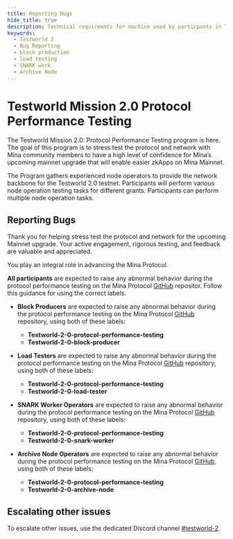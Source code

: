 ```yaml
---
title: Reporting Bugs
hide_title: true
description: Technical requiremnts for machine used by particpants in Testworld 2.0
keywords:
  - Testworld 2
  - Bug Reporting
  - block production
  - load testing
  - SNARK work
  - Archive Node
---
```


# Testworld Mission 2.0 Protocol Performance Testing
The Testworld Mission 2.0: Protocol Performance Testing program is here. The goal of this program is to stress test the protocol and network with Mina community members to have a high level of confidence for Mina’s upcoming mainnet upgrade that will enable easier zkApps on Mina Mainnet.

The Program gathers experienced node operators to provide the network backbone for the Testworld 2.0 testnet. Participants will perform various node operation testing tasks for different grants. Participants can perform multiple node operation tasks.

## Reporting Bugs

Thank you for helping stress test the protocol and network for the upcoming Mainnet upgrade. Your active engagement, rigorous testing, and feedback are valuable and appreciated. 

You play an integral role in advancing the Mina Protocol. 

**All participants** are expected to raise any abnormal behavior during the protocol performance testing on the Mina Protocol [GitHub](https://github.com/MinaProtocol/mina/issues?q=is%3Aopen+label%3ATestworld-2-0-protocol-performance-testing%2CTestworld-2-0-block-producer%2CTestworld-2-0-load-tester%2CTestworld-2-0-snark-worker%2CTestworld-2-0-archive-node+) repositor. Follow this guidance for using the correct labels.

- **Block Producers** are expected to raise any abnormal behavior during the protocol performance testing on the Mina Protocol [GitHub](https://github.com/MinaProtocol/mina/issues?q=is%3Aopen+label%3ATestworld-2-0-protocol-performance-testing%2CTestworld-2-0-block-producer%2CTestworld-2-0-load-tester%2CTestworld-2-0-snark-worker%2CTestworld-2-0-archive-node+) repository, using both of these labels:

    - **Testworld-2-0-protocol-performance-testing** 
    - **Testworld-2-0-block-producer**

- **Load Testers** are expected to raise any abnormal behavior during the protocol performance testing on the Mina Protocol [GitHub](https://github.com/MinaProtocol/mina/issues?q=is%3Aopen+label%3ATestworld-2-0-protocol-performance-testing%2CTestworld-2-0-block-producer%2CTestworld-2-0-load-tester%2CTestworld-2-0-snark-worker%2CTestworld-2-0-archive-node+) repository, using both of these labels:

    - **Testworld-2-0-protocol-performance-testing**
    - **Testworld-2-0-load-tester**

- **SNARK Worker Operators** are expected to raise any abnormal behavior during the protocol performance testing on the Mina Protocol [GitHub](https://github.com/MinaProtocol/mina/issues?q=is%3Aopen+label%3ATestworld-2-0-protocol-performance-testing%2CTestworld-2-0-block-producer%2CTestworld-2-0-load-tester%2CTestworld-2-0-snark-worker%2CTestworld-2-0-archive-node+) repository, using both of these labels:

    - **Testworld-2-0-protocol-performance-testing**
    - **Testworld-2-0-snark-worker**

- **Archive Node Operators** are expected to raise any abnormal behavior during the protocol performance testing on the Mina Protocol [GitHub](https://github.com/MinaProtocol/mina/issues?q=is%3Aopen+label%3ATestworld-2-0-protocol-performance-testing%2CTestworld-2-0-block-producer%2CTestworld-2-0-load-tester%2CTestworld-2-0-snark-worker%2CTestworld-2-0-archive-node+), using both of these labels:

    - **Testworld-2-0-protocol-performance-testing**
    - **Testworld-2-0-archive-node**

## Escalating other issues

To escalate other issues, use the dedicated Discord channel [#testworld-2](https://discord.com/channels/484437221055922177/1103364666517901342).
